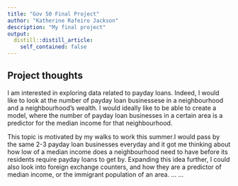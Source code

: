 ```yaml
---
title: "Gov 50 Final Project"
author: "Katherine Rafeiro Jackson"
description: "My final project"
output:
  distill::distill_article:
    self_contained: false
---
```




## Project thoughts

I am interested in exploring data related to payday loans. Indeed, I would like to look at the number of payday loan businessese in a neighbourhood and a neighbourhood's wealth. I would ideally like to be able to create a model, where the number of payday loan businesses in a certain area is a predictor for the median income for that neighbourhood.

This topic is motivated by my walks to work this summer.I would pass by the same 2-3 payday loan businesses everyday and it got me thinking about how low of a median income does a neighbourhood need to have before its residents require payday loans to get by. Expanding this idea further, I could also look into foreign exchange counters, and how they are a predictor of median income, or the immigrant population of an area. 
...
...
